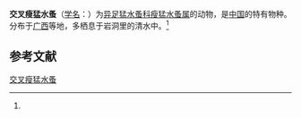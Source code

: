 {{Speciesbox
| name = 交叉瘦猛水蚤
| status = 
| status_system = 
| image = 
| genus = Bryocamptus
| species = intercalaris
| authority = (Shen et Tai, 1973)<ref name='id12512'>{{cite web| url =http://www.bioinfo.cn/db05/BjdwSpecies.php?action=view&id=12512| title =交叉瘦猛水蚤| work =《中国动物物种编目数据库》| publisher =中国科学院微生物研究所| author =中国科学院动物研究所| accessdate =2009-04-28| deadurl =yes| archiveurl =https://web.archive.org/web/20160305020159/http://www.bioinfo.cn/db05/BjdwSpecies.php?action=view&id=12512| archivedate =2016-03-05}}</ref>
}}

'''交叉瘦猛水蚤'''（[[学名|学名]]：{{lang|la|''Bryocamptus intercalaris''}}）为[[异足猛水蚤科|异足猛水蚤科]][[瘦猛水蚤属|瘦猛水蚤属]]的动物，是[[中华人民共和国|中国]]的特有物种。分布于[[广西|广西]]等地，多栖息于岩洞里的清水中。<ref name='id12512'/>

== 参考文献 ==
{{reflist}}

{{Wikispecies|Bryocamptus intercalaris}}
{{Taxonbar|from=Q13445872}}

[[Category:瘦猛水蚤属|交叉瘦猛水蚤]]


{{节肢动物小作品}}